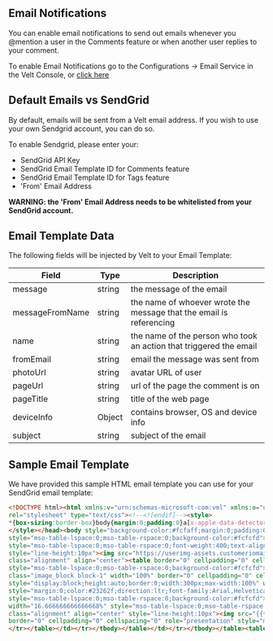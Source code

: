 ## Email Notifications

You can enable email notifications to send out emails whenever you @mention a user in the Comments feature or when another user replies to your comment.

To enable Email Notifications go to the Configurations -> Email Service in the Velt Console, or [click here](https://console.velt.dev/dashboard/config/email)

## Default Emails vs SendGrid 

By default, emails will be sent from a Velt email address. If you wish to use your own Sendgrid account, you can do so.

To enable Sendgrid, please enter your:
 - SendGrid API Key 
 - SendGrid Email Template ID for Comments feature
 - SendGrid Email Template ID for Tags feature
 - 'From' Email Address

 **WARNING: the 'From' Email Address needs to be whitelisted from your SendGrid account.**


## Email Template Data

The following fields will be injected by Velt to your Email Template:

| Field             | Type          | Description       |
| ----------------- | ------------- | ------------------|
| message           | string        | the message of the email |
| messageFromName   | string        | the name of whoever wrote the message that the email is referencing |      
| name              | string        | the name of the person who took an action that triggered the email |
| fromEmail         | string        | email the message was sent from |
| photoUrl          | string        | avatar URL of user |
| pageUrl           | string        | url of the page the comment is on  |
| pageTitle         | string        | title of the web page |
| deviceInfo        | Object        | contains browser, OS and device info |     
| subject           | string        | subject of the email  |
 


## Sample Email Template

We have provided this sample HTML email template you can use for your SendGrid email template:

```html
<!DOCTYPE html><html xmlns:v="urn:schemas-microsoft-com:vml" xmlns:o="urn:schemas-microsoft-com:office:office" lang="en"><head><title></title><meta http-equiv="Content-Type" content="text/html; charset=utf-8"><meta name="viewport" content="width=device-width,initial-scale=1"><!--[if mso]><xml><o:OfficeDocumentSettings><o:PixelsPerInch>96</o:PixelsPerInch><o:AllowPNG/></o:OfficeDocumentSettings></xml><![endif]--><!--[if !mso]><!--><link href="https://fonts.googleapis.com/css?family=Lato" 
rel="stylesheet" type="text/css"><!--<![endif]--><style>
*{box-sizing:border-box}body{margin:0;padding:0}a[x-apple-data-detectors]{color:inherit!important;text-decoration:inherit!important}#MessageViewBody a{color:inherit;text-decoration:none}p{line-height:inherit}.desktop_hide,.desktop_hide table{mso-hide:all;display:none;max-height:0;overflow:hidden}.image_block img+div{display:none} @media (max-width:620px){.row-6 .column-2 .block-1.button_block .alignment a,.row-6 .column-2 .block-1.button_block .alignment div,.row-8 .column-2 .block-1.button_block .alignment a,.row-8 .column-2 .block-1.button_block .alignment div,.row-9 .column-2 .block-1.button_block .alignment a,.row-9 .column-2 .block-1.button_block .alignment div{display:inline-block!important}.row-content{width:100%!important}.mobile_hide{display:none}.stack .column{width:100%;display:block}.mobile_hide{min-height:0;max-height:0;max-width:0;overflow:hidden;font-size:0}.desktop_hide,.desktop_hide table{display:table!important;max-height:none!important}.row-3 .column-2 .block-1.heading_block h2,.row-4 .column-2 .block-1.heading_block h3,.row-6 .column-1 .block-1.heading_block h1,.row-6 .column-2 .block-1.button_block .alignment,.row-7 .column-1 .block-1.heading_block h1,.row-7 .column-2 .block-1.heading_block h1,.row-8 .column-1 .block-1.heading_block h1,.row-8 .column-2 .block-1.button_block .alignment,.row-9 .column-1 .block-1.heading_block h1,.row-9 .column-2 .block-1.button_block .alignment{text-align:center!important}.row-3 .column-2 .block-1.heading_block td.pad{padding:10px 0 5px!important}.row-2 .column-1 .block-2.heading_block td.pad{padding:15px 20px 25px!important}.row-6 .column-1 .block-1.heading_block td.pad,.row-7 .column-1 .block-1.heading_block td.pad,.row-8 .column-1 .block-1.heading_block td.pad{padding:20px 0 10px 10px!important}.row-7 .column-2 .block-1.heading_block td.pad{padding:0 0 20px 10px!important}.row-5 .column-1 .block-1.button_block td.pad,.row-6 .column-2 .block-1.button_block td.pad,.row-8 .column-2 .block-1.button_block td.pad{padding:0 10px 10px!important}.row-5 .column-1 .block-1.button_block a span,.row-5 .column-1 .block-1.button_block div,.row-5 .column-1 .block-1.button_block div span{font-size:15px!important;line-height:1.5!important}.row-4 .column-2 .block-1.heading_block td.pad{padding:0 15px 15px!important}.row-9 .column-1 .block-1.heading_block td.pad{padding:20px 0 0 10px!important}.row-6 .column-2 .block-1.button_block a span,.row-6 .column-2 .block-1.button_block div,.row-6 .column-2 .block-1.button_block div span,.row-8 .column-2 .block-1.button_block a span,.row-8 .column-2 .block-1.button_block div,.row-8 .column-2 .block-1.button_block div span,.row-9 .column-2 .block-1.button_block a span,.row-9 .column-2 .block-1.button_block div,.row-9 .column-2 .block-1.button_block div span{line-height:2!important}.row-9 .column-2 .block-1.button_block td.pad{padding:0 10px 20px!important}.row-3 .column-1,.row-7 .column-1{padding:5px 15px 0!important}.row-4 .column-1{padding:0 15px 20px!important}.row-5 .column-1{padding:20px 15px 10px!important}.row-6 .column-1{padding:25px 15px 5px!important}.row-8 .column-1,.row-9 .column-1{padding:5px 15px!important}.row-10 .column-1{padding:25px 15px!important}.row-11 .column-1{padding:20px 0 5px!important}}
</style></head><body style="background-color:#fcfaff;margin:0;padding:0;-webkit-text-size-adjust:none;text-size-adjust:none"><table class="nl-container" width="100%" border="0" cellpadding="0" cellspacing="0" role="presentation" style="mso-table-lspace:0;mso-table-rspace:0;background-color:#fcfaff"><tbody><tr><td><table class="row row-1" align="center" width="100%" border="0" cellpadding="0" cellspacing="0" role="presentation" 
style="mso-table-lspace:0;mso-table-rspace:0;background-color:#fcfcfd"><tbody><tr><td><table class="row-content stack" align="center" border="0" cellpadding="0" cellspacing="0" role="presentation" style="mso-table-lspace:0;mso-table-rspace:0;background-color:#fff;color:#000;width:600px" width="600"><tbody><tr><td class="column column-1" width="100%" 
style="mso-table-lspace:0;mso-table-rspace:0;font-weight:400;text-align:left;padding-left:15px;padding-right:15px;vertical-align:top;border-top:0;border-right:0;border-bottom:0;border-left:0"><table class="image_block block-1" width="100%" border="0" cellpadding="0" cellspacing="0" role="presentation" style="mso-table-lspace:0;mso-table-rspace:0"><tr><td class="pad" style="padding-bottom:15px;padding-top:15px;width:100%;padding-right:0;padding-left:0"><div class="alignment" align="center" 
style="line-height:10px"><img src="https://userimg-assets.customeriomail.com/images/client-env-130244/1672229401114_bf6f38add70cda9d60a2bdb92a92eab6_jiouxj%25201_01GNCA7D03JX85CJMAZFP37R16.png" style="display:block;height:auto;border:0;width:171px;max-width:100%" width="171"></div></td></tr></table><table class="divider_block block-2" width="100%" border="0" cellpadding="0" cellspacing="0" role="presentation" style="mso-table-lspace:0;mso-table-rspace:0"><tr><td class="pad"><div 
class="alignment" align="center"><table border="0" cellpadding="0" cellspacing="0" role="presentation" width="100%" style="mso-table-lspace:0;mso-table-rspace:0"><tr><td class="divider_inner" style="font-size:1px;line-height:1px;border-top:1px solid #d9d9d9"><span>&#8202;</span></td></tr></table></div></td></tr></table></td></tr></tbody></table></td></tr></tbody></table><table class="row row-2" align="center" width="100%" border="0" cellpadding="0" cellspacing="0" role="presentation" 
style="mso-table-lspace:0;mso-table-rspace:0;background-color:#fcfcfd"><tbody><tr><td><table class="row-content stack" align="center" border="0" cellpadding="0" cellspacing="0" role="presentation" style="mso-table-lspace:0;mso-table-rspace:0;color:#000;width:600px" width="600"><tbody><tr><td class="column column-1" width="100%" style="mso-table-lspace:0;mso-table-rspace:0;font-weight:400;text-align:left;vertical-align:top;border-top:0;border-right:0;border-bottom:0;border-left:0"><table 
class="image_block block-1" width="100%" border="0" cellpadding="0" cellspacing="0" role="presentation" style="mso-table-lspace:0;mso-table-rspace:0"><tr><td class="pad" style="padding-bottom:24px;padding-top:24px;width:100%;padding-right:0;padding-left:0"><div class="alignment" align="center" style="line-height:10px"><img src="https://userimg-assets.customeriomail.com/images/client-env-130244/1681999609203_header-tagged_01GYFFTFVMRN5HKXDR99E5Z4VE.png" 
style="display:block;height:auto;border:0;width:300px;max-width:100%" width="300"></div></td></tr></table><table class="heading_block block-2" width="100%" border="0" cellpadding="0" cellspacing="0" role="presentation" style="mso-table-lspace:0;mso-table-rspace:0"><tr><td class="pad" style="padding-bottom:30px;padding-left:60px;padding-right:60px;padding-top:15px;text-align:center;width:100%"><h1 
style="margin:0;color:#23262f;direction:ltr;font-family:Arial,Helvetica Neue,Helvetica,sans-serif;font-size:28px;font-weight:700;letter-spacing:normal;line-height:120%;text-align:center;margin-top:0;margin-bottom:0"><span class="tinyMce-placeholder">{{trigger.name}} {{trigger.subject}}.</span></h1></td></tr></table></td></tr></tbody></table></td></tr></tbody></table><table class="row row-3" align="center" width="100%" border="0" cellpadding="0" cellspacing="0" role="presentation" 
style="mso-table-lspace:0;mso-table-rspace:0;background-color:#fcfcfd"><tbody><tr><td><table class="row-content stack" align="center" border="0" cellpadding="0" cellspacing="0" role="presentation" style="mso-table-lspace:0;mso-table-rspace:0;background-color:#fff;border-bottom:0 solid #e6e8ec;border-left:1px solid #e6e8ec;border-radius:20px 20px 0 0;border-right:1px solid #e6e8ec;border-top:1px solid #e6e8ec;color:#000;width:600px" width="600"><tbody><tr><td class="column column-1" 
width="16.666666666666668%" style="mso-table-lspace:0;mso-table-rspace:0;font-weight:400;text-align:left;padding-left:15px;padding-right:15px;padding-top:5px;vertical-align:top;border-top:0;border-right:0;border-bottom:0;border-left:0"><table class="image_block block-1" width="100%" border="0" cellpadding="0" cellspacing="0" role="presentation" style="mso-table-lspace:0;mso-table-rspace:0"><tr><td class="pad" style="padding-left:10px;padding-right:10px;padding-top:10px;width:100%"><div 
class="alignment" align="center" style="line-height:10px"><img src="{{trigger.photoUrl}}" style="display:block;height:auto;border:0;width:50px;max-width:100%" width="50"></div></td></tr></table></td><td class="column column-2" width="83.33333333333333%" style="mso-table-lspace:0;mso-table-rspace:0;font-weight:400;text-align:left;padding-bottom:5px;padding-top:5px;vertical-align:top;border-top:0;border-right:0;border-bottom:0;border-left:0"><table class="heading_block block-1" width="100%" 
border="0" cellpadding="0" cellspacing="0" role="presentation" style="mso-table-lspace:0;mso-table-rspace:0"><tr><td class="pad" style="padding-bottom:5px;padding-top:20px;text-align:center;width:100%"><h2 style="margin:0;color:#141416;direction:ltr;font-family:Arial,Helvetica Neue,Helvetica,sans-serif;font-size:20px;font-weight:700;letter-spacing:normal;line-height:120%;text-align:left;margin-top:0;margin-bottom:0"><span class="tinyMce-placeholder">{{trigger.messageFromName}}</span></h2></td>
</tr></table></td></tr></tbody></table></td></tr></tbody></table><table class="row row-4" align="center" width="100%" border="0" cellpadding="0" cellspacing="0" role="presentation" style="mso-table-lspace:0;mso-table-rspace:0;background-color:#fcfcfd"><tbody><tr><td><table class="row-content stack" align="center" borde...
```